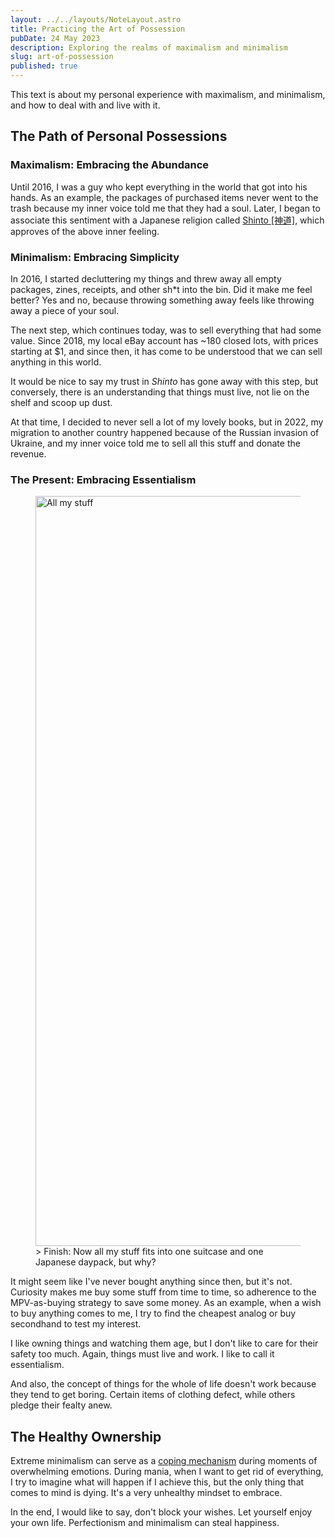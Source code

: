 ```yaml
---
layout: ../../layouts/NoteLayout.astro
title: Practicing the Art of Possession
pubDate: 24 May 2023
description: Exploring the realms of maximalism and minimalism
slug: art-of-possession
published: true
---
```


This text is about my personal experience with maximalism, and minimalism, and how to deal with and live with it.

## The Path of Personal Possessions
### Maximalism: Embracing the Abundance
Until 2016, I was a guy who kept everything in the world that got into his hands. As an example, the packages of purchased items never went to the trash because my inner voice told me that they had a soul. Later, I began to associate this sentiment with a Japanese religion called [Shinto [神道]](https://en.wikipedia.org/wiki/Shinto), which approves of the above inner feeling.

### Minimalism: Embracing Simplicity
In 2016, I started decluttering my things and threw away all empty packages, zines, receipts, and other sh*t into the bin. Did it make me feel better? Yes and no, because throwing something away feels like throwing away a piece of your soul.

The next step, which continues today, was to sell everything that had some value. Since 2018, my local eBay account has ~180 closed lots, with prices starting at $1, and since then, it has come to be understood that we can sell anything in this world.

It would be nice to say my trust in _Shinto_ has gone away with this step, but conversely, there is an understanding that things must live, not lie on the shelf and scoop up dust.

At that time, I decided to never sell a lot of my lovely books, but in 2022, my migration to another country happened because of the Russian invasion of Ukraine, and my inner voice told me to sell all this stuff and donate the revenue.

### The Present: Embracing Essentialism
<figure>
  <Image src={myStuff} alt="All my stuff" width="1200" />
  <figcaption> > Finish: Now all my stuff fits into one suitcase and one Japanese daypack, but why?</figcaption>
</figure>

It might seem like I've never bought anything since then, but it's not. Curiosity makes me buy some stuff from time to time, so adherence to the MPV-as-buying strategy to save some money. As an example, when a wish to buy anything comes to me, I try to find the cheapest analog or buy secondhand to test my interest.

I like owning things and watching them age, but I don't like to care for their safety too much. Again, things must live and work. I like to call it essentialism.

And also, the concept of things for the whole of life doesn't work because they tend to get boring.
Certain items of clothing defect, while others pledge their fealty anew.

## The Healthy Ownership
Extreme minimalism can serve as a [coping mechanism](https://en.wikipedia.org/wiki/Coping) during moments of overwhelming emotions. During mania, when I want to get rid of everything, I try to imagine what will happen if I achieve this, but the only thing that comes to mind is dying. It's a very unhealthy mindset to embrace.

In the end, I would like to say, don't block your wishes. Let yourself enjoy your own life. Perfectionism and minimalism can steal happiness.
